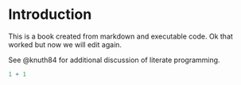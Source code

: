 # Introduction

This is a book created from markdown and executable code.
Ok that worked but now we will edit again.

See @knuth84 for additional discussion of literate programming.

```r
1 + 1
```
